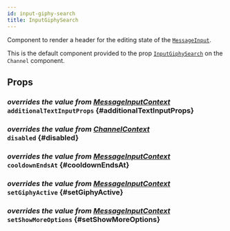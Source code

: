 ```yaml
---
id: input-giphy-search
title: InputGiphySearch
---
```



Component to render a header for the editing state of the [`MessageInput`](./message-input.mdx).

This is the default component provided to the prop [`InputGiphySearch`](../core-components/channel.mdx#inputgiphysearch) on the `Channel` component.

## Props

### <div class="label description">_overrides the value from [MessageInputContext](../../contexts/message-input-context#additionaltextinputProps)_</div> `additionalTextInputProps` \{#additionalTextInputProps}

<AdditionalTextInputProps />

### <div class="label description">_overrides the value from [ChannelContext](../../contexts/channel-context#disabled)_</div> `disabled` \{#disabled}

<Disabled />

### <div class="label description">_overrides the value from [MessageInputContext](../../contexts/message-input-context#cooldownendsat)_</div> `cooldownEndsAt` \{#cooldownEndsAt}

<CooldownEndsAt />

### <div class="label description">_overrides the value from [MessageInputContext](../../contexts/message-input-context#setgiphyactive)_</div> `setGiphyActive` \{#setGiphyActive}

<SetGiphyActive />

### <div class="label description">_overrides the value from [MessageInputContext](../../contexts/message-input-context#setshowmoreoptions)_</div> `setShowMoreOptions` \{#setShowMoreOptions}

<SetShowMoreOptions />

